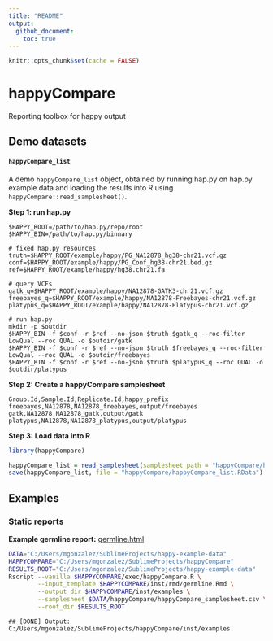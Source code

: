 ```yaml
---
title: "README"
output:
  github_document:
    toc: true
---
```


```r
knitr::opts_chunk$set(cache = FALSE)
```

# happyCompare

Reporting toolbox for happy output



## Demo datasets

#### `happyCompare_list`

A demo `happyCompare_list` object, obtained by running hap.py on hap.py example data and loading the results into R using `happyCompare::read_samplesheet()`.

**Step 1: run hap.py**

```
$HAPPY_ROOT=/path/to/hap.py/repo/root
$HAPPY_BIN=/path/to/hap.py/binnary

# fixed hap.py resources
truth=$HAPPY_ROOT/example/happy/PG_NA12878_hg38-chr21.vcf.gz
conf=$HAPPY_ROOT/example/happy/PG_Conf_hg38-chr21.bed.gz
ref=$HAPPY_ROOT/example/happy/hg38.chr21.fa

# query VCFs
gatk_q=$HAPPY_ROOT/example/happy/NA12878-GATK3-chr21.vcf.gz
freebayes_q=$HAPPY_ROOT/example/happy/NA12878-Freebayes-chr21.vcf.gz
platypus_q=$HAPPY_ROOT/example/happy/NA12878-Platypus-chr21.vcf.gz

# run hap.py
mkdir -p $outdir
$HAPPY_BIN -f $conf -r $ref --no-json $truth $gatk_q --roc-filter LowQual --roc QUAL -o $outdir/gatk
$HAPPY_BIN -f $conf -r $ref --no-json $truth $freebayes_q --roc-filter LowQual --roc QUAL -o $outdir/freebayes
$HAPPY_BIN -f $conf -r $ref --no-json $truth $platypus_q --roc QUAL -o $outdir/platypus
```

**Step 2: Create a happyCompare samplesheet**

```
Group.Id,Sample.Id,Replicate.Id,happy_prefix
freebayes,NA12878,NA12878_freebayes,output/freebayes
gatk,NA12878,NA12878_gatk,output/gatk
platypus,NA12878,NA12878_platypus,output/platypus
```

**Step 3: Load data into R**

```r
library(happyCompare)

happyCompare_list = read_samplesheet(samplesheet_path = "happyCompare/happyCompare_samplesheet.csv")
save(happyCompare_list, file = "happyCompare/happyCompare_list.RData")
```

## Examples

### Static reports

**Example germline report:** [germline.html](inst/examples/germline.html)

```bash
DATA="C:/Users/mgonzalez/SublimeProjects/happy-example-data"
HAPPYCOMPARE="C:/Users/mgonzalez/SublimeProjects/happyCompare"
RESULTS_ROOT="C:/Users/mgonzalez/SublimeProjects/happy-example-data"
Rscript --vanilla $HAPPYCOMPARE/exec/happyCompare.R \
        --input_template $HAPPYCOMPARE/inst/rmd/germline.Rmd \
        --output_dir $HAPPYCOMPARE/inst/examples \
        --samplesheet $DATA/happyCompare/happyCompare_samplesheet.csv \
        --root_dir $RESULTS_ROOT
```

```
## [DONE] Output: C:/Users/mgonzalez/SublimeProjects/happyCompare/inst/examples
```